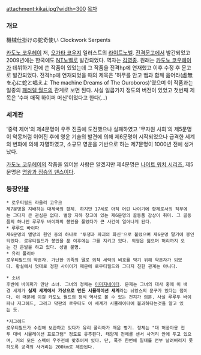 attachment:kikai.jpg?width=300 [[목차]]
=== 개요 ===
機械仕掛けの蛇奇使い Clockwork Serpents

[[카도노 코우헤이]] 저, [[오가타 코우지]] 일러스트의 [[라이트노벨]]. [[전격문고]]에서 발간되었고 2009년에는 한국에도 [[NT노벨]]로 발간되었다. 역자는 [[김영종]]. 원래는 [[카도노 코우헤이]]가 데뷔하기 전에 쓴 작품이 있었는데 그 작품을 전격hp에 연재했고 이후 수정 후 문고로 발간되었다. 전격hp에 연재되었을 때의 제목은 '허무를 안고 뱀과 함께 읊어라(虚無を心に蛇と唱えよ The machine Dreams of The Ouroboros)'였으며 이 작품과는 일종의 [[패러렐 월드]]의 관계로 보면 된다. 사실 일곱가지 정도의 버전이 있었고 첫번째 제목은 '수퍼 매직 하이퍼 머신'이었다고 한다(...)

=== 세계관 ===
'중력 제어'의 제4문명이 우주 진출에 도전했으나 실패하였고 '무자원 사회'의 제5문명이 악몽처럼 이어진 후에 영운 기술의 발견에 의해 제6문명이 시작되었으나 급격한 세계의 변화에 의해 자멸하였고, 소규모 영운을 기반으로 하는 제7문명이 1000년 전에 생겨났다.

[[카도노 코우헤이]]의 작품을 읽어본 사람은 알겠지만 제4문명은 [[나이트 워치 시리즈]], 제5문명은 [[명왕과 짐승의 댄스]]이다.

=== 등장인물 ===
 * 로우티필드 라울리 고우크
 제7문명을 지배하는 대제국의 황제. 하지만 17세로 아직 어린 나이기에 황제로서의 직무에는 그다지 큰 관심은 없다. 별장 지하 창고에 있는 제6문명의 골동품 감상이 취미. 그 골동품의 하나인 루루두 바이파의 봉인을 풀었다가 큰 사건이 일어나게 된다.
 * 루루드 바이파
 제6문명의 멸망의 원인 중의 하나로 '투쟁과 파괴의 화신'으로 불렸으며 제6문명 말기에 봉인되었다. 로우티필드가 봉인을 푼 이후에는 그를 지키고 있다. 외형은 젊으며 허리까지 오는 긴 은발을 하고 있다. 성별 불명.
 * 유리 폴리아
 로우티필드의 약혼자. 가난한 귀족의 딸로 외척 세력의 비호를 막기 위해 약혼자가 되었다. 황실에서 멋대로 정한 사이이기 때문에 로우티필드와 그다지 친한 관계는 아니다.

 * 소녀
 후반에 바이퍼가 만난 소녀. 그녀의 정체는 [[이미지네이터]]. 문제는 그녀의 대사 중에 이 배경 세계가 '''실제 세계에서 가상으로 만든 시뮬레이션 세계'''라는 뉘앙스의 문구가 있다는 점이다. 이 때문에 이걸 카도노 월드의 정식 역사로 볼 수 있는 건지가 의문. 사실 루루두 바이파나 저그헤드, 그리고 막판의 로우티도 이 세계가 시뮬레이터에 불과하다는것을 알고 있는 듯.

 *저그헤드
 로우티필드가 수집해 보관하고 있다가 유리 폴리아가 깨운 병기. 정체는 "대 허공아용 전투 대비 시뮬레이션 프로그램" 정도로 유추된다. 태양계 전체를 센서 사거리 안에 두고 있으며, 거의 모든 스펙이 우주전에 맞추어져 있다. 단, 폭주 한번에 일대를 전부 날려버리지 못하도록 공격의 사거리는 200km로 제한된다.
